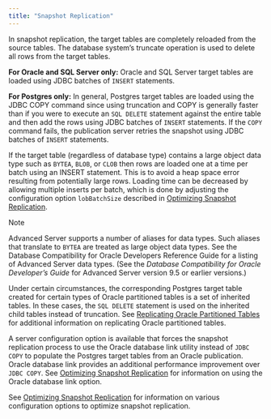 ```yaml
---
title: "Snapshot Replication"
---
```


<div id="snapshot_replication" class="registered_link"></div>


In snapshot replication, the target tables are completely reloaded from the source tables. The database system’s truncate operation is used to delete all rows from the target tables.

**For Oracle and SQL Server only:** Oracle and SQL Server target tables are loaded using JDBC batches of `INSERT` statements.

**For Postgres only:** In general, Postgres target tables are loaded using the JDBC COPY command since using truncation and COPY is generally faster than if you were to execute an `SQL DELETE` statement against the entire table and then add the rows using JDBC batches of `INSERT` statements. If the `COPY` command fails, the publication server retries the snapshot using JDBC batches of `INSERT` statements.

If the target table (regardless of database type) contains a large object data type such as `BYTEA`, `BLOB`, or `CLOB` then rows are loaded one at a time per batch using an INSERT statement. This is to avoid a heap space error resulting from potentially large rows. Loading time can be decreased by allowing multiple inserts per batch, which is done by adjusting the configuration option `lobBatchSize` described in [Optimizing Snapshot Replication](../../05_smr_operation/08_optimizing_performance/#optimizing_snapshot_replication).

<div class="note">

<div class="title">

Note

</div>

Advanced Server supports a number of aliases for data types. Such aliases that translate to `BYTEA` are treated as large object data types. See the Database Compatibility for Oracle Developers Reference Guide for a listing of Advanced Server data types. (See the *Database Compatibility for Oracle Developer’s Guide* for Advanced Server version 9.5 or earlier versions.)

</div>

Under certain circumstances, the corresponding Postgres target table created for certain types of Oracle partitioned tables is a set of inherited tables. In these cases, the `SQL DELETE` statement is used on the inherited child tables instead of truncation. See [Replicating Oracle Partitioned Tables](../../10_appendix/04_miscellaneous_xdb_processing_topics/01_publications_and_subscriptions_server_conf_options/#replicate_oracle_partitioned_tables) for additional information on replicating Oracle partitioned tables.

A server configuration option is available that forces the snapshot replication process to use the Oracle database link utility instead of `JDBC COPY` to populate the Postgres target tables from an Oracle publication. Oracle database link provides an additional performance improvement over `JDBC COPY`. See [Optimizing Snapshot Replication](../../05_smr_operation/08_optimizing_performance/#optimizing_snapshot_replication) for information on using the Oracle database link option.

See [Optimizing Snapshot Replication](../../05_smr_operation/08_optimizing_performance/#optimizing_snapshot_replication) for information on various configuration options to optimize snapshot replication.
